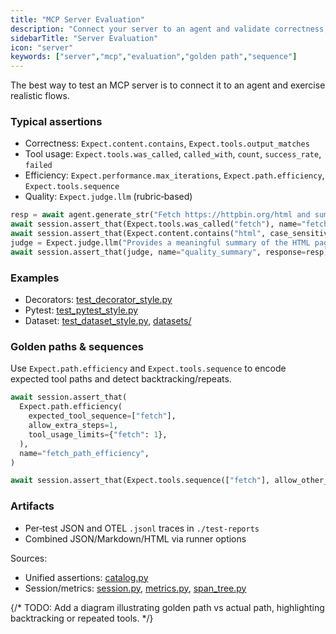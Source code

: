 ```yaml
---
title: "MCP Server Evaluation"
description: "Connect your server to an agent and validate correctness, robustness, performance, and path efficiency."
sidebarTitle: "Server Evaluation"
icon: "server"
keywords: ["server","mcp","evaluation","golden path","sequence"]
---
```


The best way to test an MCP server is to connect it to an agent and exercise realistic flows.

### Typical assertions

- Correctness: `Expect.content.contains`, `Expect.tools.output_matches`
- Tool usage: `Expect.tools.was_called`, `called_with`, `count`, `success_rate`, `failed`
- Efficiency: `Expect.performance.max_iterations`, `Expect.path.efficiency`, `Expect.tools.sequence`
- Quality: `Expect.judge.llm` (rubric‑based)

```python
resp = await agent.generate_str("Fetch https://httpbin.org/html and summarize")
await session.assert_that(Expect.tools.was_called("fetch"), name="fetch_called", response=resp)
await session.assert_that(Expect.content.contains("html", case_sensitive=False), name="mentions_html", response=resp)
judge = Expect.judge.llm("Provides a meaningful summary of the HTML page", min_score=0.8)
await session.assert_that(judge, name="quality_summary", response=resp)
```

### Examples

- Decorators: [test_decorator_style.py](https://github.com/lastmile-ai/mcp-eval/blob/main/examples/mcp_server_fetch/tests/test_decorator_style.py)
- Pytest: [test_pytest_style.py](https://github.com/lastmile-ai/mcp-eval/blob/main/examples/mcp_server_fetch/tests/test_pytest_style.py)
- Dataset: [test_dataset_style.py](https://github.com/lastmile-ai/mcp-eval/blob/main/examples/mcp_server_fetch/tests/test_dataset_style.py), [datasets/](https://github.com/lastmile-ai/mcp-eval/tree/main/examples/mcp_server_fetch/datasets/)

### Golden paths & sequences

Use `Expect.path.efficiency` and `Expect.tools.sequence` to encode expected tool paths and detect backtracking/repeats.

```python
await session.assert_that(
  Expect.path.efficiency(
    expected_tool_sequence=["fetch"],
    allow_extra_steps=1,
    tool_usage_limits={"fetch": 1},
  ),
  name="fetch_path_efficiency",
)

await session.assert_that(Expect.tools.sequence(["fetch"], allow_other_calls=True))
```

### Artifacts

- Per‑test JSON and OTEL `.jsonl` traces in `./test-reports`
- Combined JSON/Markdown/HTML via runner options

Sources:
- Unified assertions: [catalog.py](https://github.com/lastmile-ai/mcp-eval/blob/main/src/mcp_eval/catalog.py)
- Session/metrics: [session.py](https://github.com/lastmile-ai/mcp-eval/blob/main/src/mcp_eval/session.py), [metrics.py](https://github.com/lastmile-ai/mcp-eval/blob/main/src/mcp_eval/metrics.py), [span_tree.py](https://github.com/lastmile-ai/mcp-eval/blob/main/src/mcp_eval/otel/span_tree.py)

{/* TODO: Add a diagram illustrating golden path vs actual path, highlighting backtracking or repeated tools. */}


